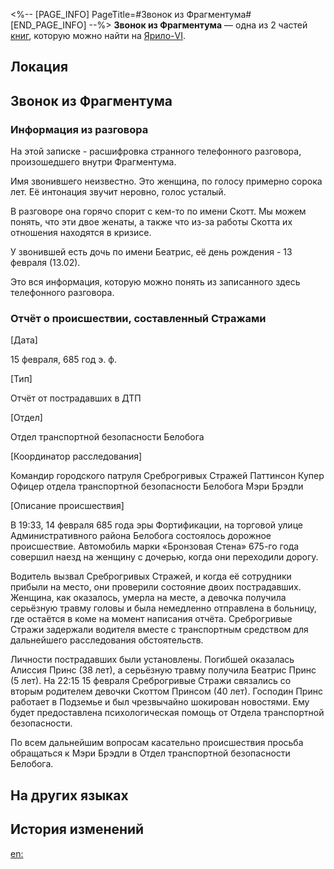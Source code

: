 <%-- [PAGE_INFO]
PageTitle=#Звонок из Фрагментума#
[END_PAGE_INFO] --%>
{{Дополнить}}
{{Книга Инфобокс
|id           = 151
|Название     = 
|Изображение  = Предмет Записи.png
|Мир          = Ярило-VI
|Томов        = 2
|Автор        = <!--нужно добавить-->
|Описание     = История началась со звонка из Фрагментума в Сточном проходе.
|Том1         = {{tx}}
|Источник1    = {{tx|Отсутствует источник}}
|Том2         = {{tx}}
|Источник2    = {{tx|Отсутствует источник}}
|Персонажи    = 
|Фракции      = 
}}
'''Звонок из Фрагментума''' — одна из 2 частей [[Книги|книг]], которую можно найти на [[Ярило-VI]].

==Локация==
{{Отметка карты|<!--название карты-->|<!--id отметки-->}}

==Звонок из Фрагментума==
===Информация из разговора===
На этой записке - расшифровка странного телефонного разговора, произошедшего внутри Фрагментума.

Имя звонившего неизвестно. Это женщина, по голосу примерно сорока лет. Её интонация звучит неровно, голос усталый.

В разговоре она горячо спорит с кем-то по имени Скотт. Мы можем понять, что эти двое женаты, а также что из-за работы Скотта их отношения находятся в кризисе.

У звонившей есть дочь по имени Беатрис, её день рождения - 13 февраля (13.02).

Это вся информация, которую можно понять из записанного здесь телефонного разговора.

===Отчёт о происшествии, составленный Стражами===
[Дата]

15 февраля, 685 год э. ф.

[Тип]

Отчёт от пострадавших в ДТП

[Отдел]

Отдел транспортной безопасности Белобога

[Координатор расследования]

Командир городского патруля Среброгривых Стражей Паттинсон Купер<br />
Офицер отдела транспортной безопасности Белобога Мэри Брэдли

[Описание происшествия]

В 19:33, 14 февраля 685 года эры Фортификации, на торговой улице Административного района Белобога состоялось дорожное происшествие. Автомобиль марки «Бронзовая Стена» 675-го года совершил наезд на женщину с дочерью, когда они переходили дорогу.

Водитель вызвал Среброгривых Стражей, и когда её сотрудники прибыли на место, они проверили состояние двоих пострадавших. Женщина, как оказалось, умерла на месте, а девочка получила серьёзную травму головы и была немедленно отправлена в больницу, где остаётся в коме на момент написания отчёта. Среброгривые Стражи задержали водителя вместе с транспортным средством для дальнейшего расследования обстоятельств.

Личности пострадавших были установлены. Погибшей оказалась Алиссия Принс (38 лет), а серьёзную травму получила Беатрис Принс (5 лет). На 22:15 15 февраля Среброгривые Стражи связались со вторым родителем девочки Скоттом Принсом (40 лет). Господин Принс работает в Подземье и был чрезвычайно шокирован новостями. Ему будет предоставлена психологическая помощь от Отдела транспортной безопасности.

По всем дальнейшим вопросам касательно происшествия просьба обращаться к Мэри Брэдли в Отдел транспортной безопасности Белобога.

==На других языках==
{{На других языках
|en   = A Call From The Fragmentum
|zhs  = 裂界来电
|zht  = 裂界來電
|ja   = 裂界からの着信
|ko   = 열계에서 온 전화
|es   = Una llamada del Fragmentum
|fr   = Appel du Fragmentum
|ru   = Звонок из Фрагментума
|th   = สายเรียกเข้าจาก Fragmentum
|vi   = Cuộc Gọi Từ Rãnh Nứt
|de   = Ein Anruf aus dem Fragmentum
|id   = Telepon dari Fragmentum
|pt   = Uma Chamada do Fragmentum
}}

==История изменений==
{{История изменений|3.5}}

[[en:]]